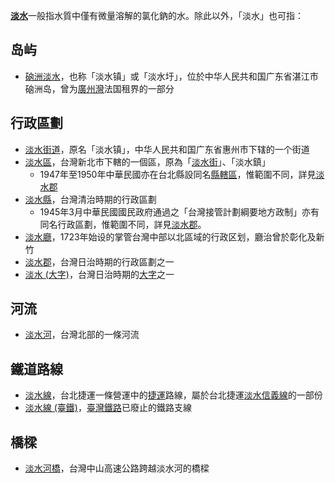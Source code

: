 {{noteTA|G1=Transport}}
'''[[淡水|淡水]]'''一般指水質中僅有微量溶解的氯化鈉的水。除此以外，「淡水」也可指：
==岛屿==
* [[硇洲岛|硇洲淡水]]，也称「淡水镇」或「淡水圩」，位於中华人民共和国广东省湛江市硇洲岛，曾为[[廣州灣|廣州灣]]法国租界的一部分
==行政區劃==
* [[淡水街道|淡水街道]]，原名「淡水镇」，中华人民共和国广东省惠州市下辖的一个街道
* [[淡水區|淡水區]]，台灣新北市下轄的一個區，原為「[[淡水街|淡水街]]」、「淡水鎮」
** 1947年至1950年中華民國亦在台北縣設同名[[縣轄區_(中華民國)|縣轄區]]，惟範圍不同，詳見[[淡水郡|淡水郡]]
* [[淡水縣|淡水縣]]，台灣清治時期的行政區劃
** 1945年3月中華民國國民政府通過之「台灣接管計劃綱要地方政制」亦有同名行政區劃，惟範圍不同，詳見[[淡水郡|淡水郡]]。
* [[淡水廳|淡水廳]]，1723年始设的掌管台灣中部以北區域的行政区划，廳治曾於彰化及新竹
* [[淡水郡|淡水郡]]，台灣日治時期的行政區劃之一
* [[淡水_(大字)|淡水 (大字)]]，台灣日治時期的[[大字|大字]]之一

==河流==
* [[淡水河|淡水河]]，台灣北部的一條河流
==鐵道路線==
* [[淡水線|淡水線]]，台北捷運一條營運中的[[捷運|捷運]]路線，屬於台北捷運[[淡水信義線|淡水信義線]]的一部份
* [[淡水線_(臺鐵)|淡水線 (臺鐵)]]，[[臺灣鐵路|臺灣鐵路]]已廢止的鐵路支線

==橋樑==
* [[淡水大橋|淡水河橋]]，台灣中山高速公路跨越淡水河的橋樑
{{Disambiguation|cat=二字消歧義}}